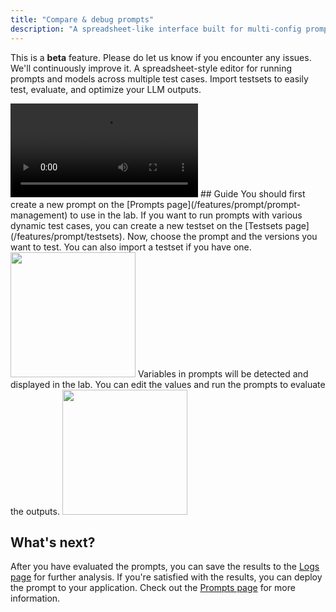 ```yaml
---
title: "Compare & debug prompts"
description: "A spreadsheet-like interface built for multi-config prompt testing"
---
```

<Note> This is a **beta** feature. Please do let us know if you encounter any issues. We'll continuously improve it.</Note>
A spreadsheet-style editor for running prompts and models across multiple test cases. Import testsets to easily test, evaluate, and optimize your LLM outputs.
<Frame>
<video
  controls
  className="w-full aspect-video"
  src="https://keywordsai-static.s3.amazonaws.com/landing/changelog/lab.mp4"
></video>
</Frame>
## Guide

<Steps>
<Step title="Create a prompt">
You should first create a new prompt on the [Prompts page](/features/prompt/prompt-management) to use in the lab.
</Step>

<Step title="Create a testset (optional)">
If you want to run prompts with various dynamic test cases, you can create a new testset on the [Testsets page](/features/prompt/testsets).
</Step>

<Step title="Import prompt and testset">
Now, choose the prompt and the versions you want to test. You can also import a testset if you have one.
<Frame>
<img height="200" noZoom src="https://keywordsai-static.s3.amazonaws.com/docs/lab-import.gif" />
</Frame>
</Step>

<Step title="Evaluate prompts">
Variables in prompts will be detected and displayed in the lab. You can edit the values and run the prompts to evaluate the outputs.
<Frame>
<img height="200" noZoom src="https://keywordsai-static.s3.amazonaws.com/docs/lab-run.gif" />
</Frame>

</Step>
</Steps>

## What's next?
After you have evaluated the prompts, you can save the results to the [Logs page](/features/generation/logs) for further analysis. If you're satisfied with the results, you can deploy the prompt to your application. Check out the [Prompts page](/features/prompt/prompt-management) for more information. 
